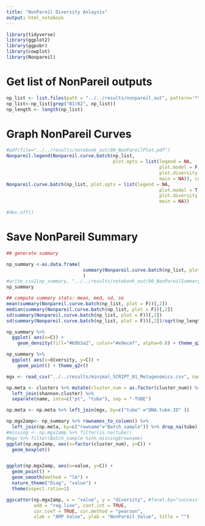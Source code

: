 ```yaml
---
title: "NonPareil Diversity Anlaysis"
output: html_notebook
---
```



```r
library(tidyverse)
library(ggplot2)
library(ggpubr)
library(cowplot)
library(Nonpareil)
```


# Get list of NonPareil outputs
```r
np_list <- list.files(path = "../../results/nonpareil_out", pattern='*\\.npo', recursive=TRUE, full.names=TRUE)
np_list<-np_list[grep("B1|B2", np_list)]
np_length <- length(np_list)
```

# Graph NonPareil Curves
```r
#pdf(file="../../results/notebook_out/00_NonPareilPlot.pdf")
Nonpareil.legend(Nonpareil.curve.batch(np_list, 
                                       plot.opts = list(legend = NA, 
                                                        plot.model = F, 
                                                        plot.diversity = F,
                                                        main = NA)), cex = 0.90)
Nonpareil.curve.batch(np_list, plot.opts = list(legend = NA, 
                                                        plot.model = T, 
                                                        plot.diversity = F,
                                                        main = NA))

#dev.off()
```

# Save NonPareil Summary
```r
## generate summary

np_summary <-as.data.frame(
                            summary(Nonpareil.curve.batch(np_list, plot = F))
                            )
#write_csv2(np_summary, "../../results/notebook_out/00_NonPareilSummary.csv")
np_summary
```

```r
## compute summary stats: mean, med, sd, se
mean(summary(Nonpareil.curve.batch(np_list, plot = F))[,2])
median(summary(Nonpareil.curve.batch(np_list, plot = F))[,2])
sd(summary(Nonpareil.curve.batch(np_list, plot = F))[,2])
sd(summary(Nonpareil.curve.batch(np_list, plot = F))[,2])/sqrt(np_length)

```
```r
np_summary %>%
  ggplot( aes(x=C)) +
    geom_density(fill="#69b3a2", color="#e9ecef", alpha=0.8) + theme_q2r()

np_summary %>%
  ggplot( aes(x=diversity, y=C)) +
    geom_point() + theme_q2r()
```



```r
mgx <- read_csv("../../results/minimal_SCRIPT_01_Metagenomics.csv", name_repair = "universal")[1:11]

np.meta <- clusters %>% mutate(cluster_num = as.factor(cluster_num)) %>%
  left_join(shannon.cluster) %>%
  separate(name, into=c("pt", "tube"), sep = "-TUBE")

np.meta <- np.meta %>% left_join(mgx, by=c("tube" ="DNA.tube.ID" ))

np.mgx2amp<- np_summary %>% rownames_to_column() %>%
  left_join(np.meta, by=c("rowname"="Batch_sample")) %>% drop_na(tube)
#missing <- np.mgx2amp %>% filter(is.na(tube)) 
#mgx %>% filter(Batch_sample %in% missing$rowname)
ggplot(np.mgx2amp, aes(x=factor(cluster_num), y=C)) +
  geom_boxplot()


ggplot(np.mgx2amp, aes(x=value, y=C)) +
  geom_point() + 
  geom_smooth(method = "lm") +
  nature_theme("Diag", "value") + 
  theme(aspect.ratio=1) 

ggscatter(np.mgx2amp, x = "value", y = "diversity", #facet.by="success", 
          add = "reg.line", conf.int = TRUE, 
          cor.coef = TRUE, cor.method = "pearson",
          xlab = "AMP Value", ylab = "NonPareil Value", title = "")
```


